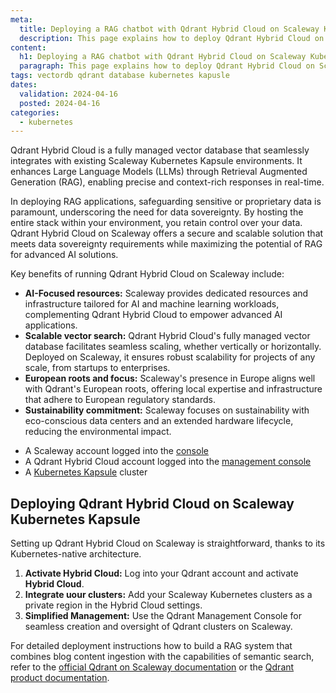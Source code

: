 ```yaml
---
meta:
  title: Deploying a RAG chatbot with Qdrant Hybrid Cloud on Scaleway Kubernetes Kapsule
  description: This page explains how to deploy Qdrant Hybrid Cloud on Scaleway Kubernetes Kapsule.
content:
  h1: Deploying a RAG chatbot with Qdrant Hybrid Cloud on Scaleway Kubernetes Kapsule
  paragraph: This page explains how to deploy Qdrant Hybrid Cloud on Scaleway Kubernetes Kapsule.
tags: vectordb qdrant database kubernetes kapusle
dates:
  validation: 2024-04-16
  posted: 2024-04-16
categories:
  - kubernetes
---
```


Qdrant Hybrid Cloud is a fully managed vector database that seamlessly integrates with existing Scaleway Kubernetes Kapsule environments.
It enhances Large Language Models (LLMs) through Retrieval Augmented Generation (RAG), enabling precise and context-rich responses in real-time.

In deploying RAG applications, safeguarding sensitive or proprietary data is paramount, underscoring the need for data sovereignty.
By hosting the entire stack within your environment, you retain control over your data.
Qdrant Hybrid Cloud on Scaleway offers a secure and scalable solution that meets data sovereignty requirements while maximizing the potential of RAG for advanced AI solutions.

Key benefits of running Qdrant Hybrid Cloud on Scaleway include:

- **AI-Focused resources:** Scaleway provides dedicated resources and infrastructure tailored for AI and machine learning workloads, complementing Qdrant Hybrid Cloud to empower advanced AI applications.
- **Scalable vector search:** Qdrant Hybrid Cloud's fully managed vector database facilitates seamless scaling, whether vertically or horizontally. Deployed on Scaleway, it ensures robust scalability for projects of any scale, from startups to enterprises.
- **European roots and focus:** Scaleway's presence in Europe aligns well with Qdrant's European roots, offering local expertise and infrastructure that adhere to European regulatory standards.
- **Sustainability commitment:** Scaleway focuses on sustainability with eco-conscious data centers and an extended hardware lifecycle, reducing the environmental impact.

<Macro id="requirements" />

- A Scaleway account logged into the [console](https://console.scaleway.com)
- A Qdrant Hybrid Cloud account logged into the [management console](https://cloud.qdrant.io/)
- A [Kubernetes Kapsule](/containers/kubernetes/quickstart/) cluster

## Deploying Qdrant Hybrid Cloud on Scaleway Kubernetes Kapsule

Setting up Qdrant Hybrid Cloud on Scaleway is straightforward, thanks to its Kubernetes-native architecture.

1. **Activate Hybrid Cloud:** Log into your Qdrant account and activate **Hybrid Cloud**.
2. **Integrate uour clusters:** Add your Scaleway Kubernetes clusters as a private region in the Hybrid Cloud settings.
3. **Simplified Management:** Use the Qdrant Management Console for seamless creation and oversight of Qdrant clusters on Scaleway.

For detailed deployment instructions how to build a RAG system that combines blog content ingestion with the capabilities of semantic search, refer to the [official Qdrant on Scaleway documentation](https://qdrant.tech/documentation/examples/rag-chatbot-scaleway/) or the [Qdrant product documentation](https://qdrant.tech/documentation/).
